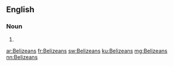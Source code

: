 ==English==

===Noun===
{{head|en|noun plural form}}

# {{plural of|Belizean|lang=en}}

[[ar:Belizeans]]
[[fr:Belizeans]]
[[sw:Belizeans]]
[[ku:Belizeans]]
[[mg:Belizeans]]
[[nn:Belizeans]]